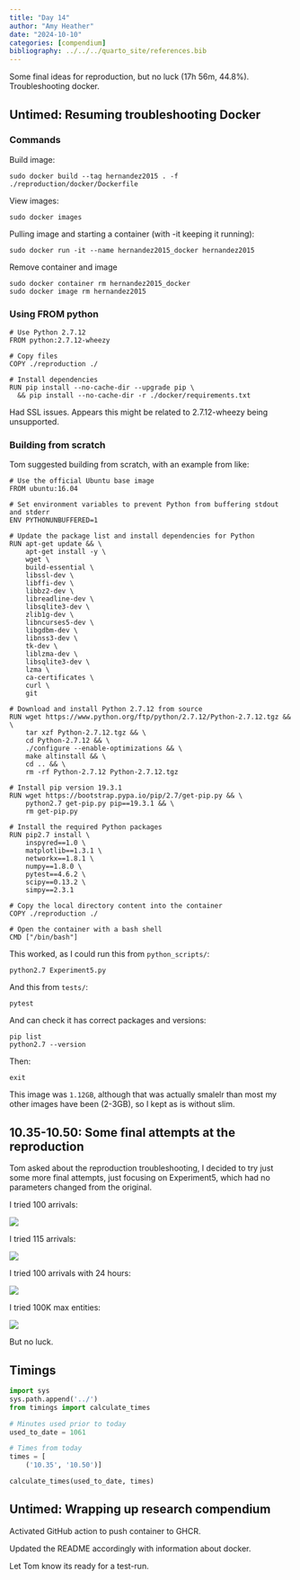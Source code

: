 ```yaml
---
title: "Day 14"
author: "Amy Heather"
date: "2024-10-10"
categories: [compendium]
bibliography: ../../../quarto_site/references.bib
---
```


::: {.callout-note}

Some final ideas for reproduction, but no luck (17h 56m, 44.8%). Troubleshooting docker.

:::

## Untimed: Resuming troubleshooting Docker

### Commands

Build image:

```
sudo docker build --tag hernandez2015 . -f ./reproduction/docker/Dockerfile
```

View images:

```
sudo docker images
```

Pulling image and starting a container (with -it keeping it running):

```
sudo docker run -it --name hernandez2015_docker hernandez2015
```

Remove container and image
```
sudo docker container rm hernandez2015_docker
sudo docker image rm hernandez2015
```

### Using FROM python

```
# Use Python 2.7.12
FROM python:2.7.12-wheezy

# Copy files
COPY ./reproduction ./

# Install dependencies
RUN pip install --no-cache-dir --upgrade pip \
  && pip install --no-cache-dir -r ./docker/requirements.txt
```

Had SSL issues. Appears this might be related to 2.7.12-wheezy being unsupported.

### Building from scratch

Tom suggested building from scratch, with an example from like:

```
# Use the official Ubuntu base image
FROM ubuntu:16.04

# Set environment variables to prevent Python from buffering stdout and stderr
ENV PYTHONUNBUFFERED=1

# Update the package list and install dependencies for Python
RUN apt-get update && \
    apt-get install -y \
    wget \
    build-essential \
    libssl-dev \
    libffi-dev \
    libbz2-dev \
    libreadline-dev \
    libsqlite3-dev \
    zlib1g-dev \
    libncurses5-dev \
    libgdbm-dev \
    libnss3-dev \
    tk-dev \
    liblzma-dev \
    libsqlite3-dev \
    lzma \
    ca-certificates \
    curl \
    git

# Download and install Python 2.7.12 from source
RUN wget https://www.python.org/ftp/python/2.7.12/Python-2.7.12.tgz && \
    tar xzf Python-2.7.12.tgz && \
    cd Python-2.7.12 && \
    ./configure --enable-optimizations && \
    make altinstall && \
    cd .. && \
    rm -rf Python-2.7.12 Python-2.7.12.tgz

# Install pip version 19.3.1
RUN wget https://bootstrap.pypa.io/pip/2.7/get-pip.py && \
    python2.7 get-pip.py pip==19.3.1 && \
    rm get-pip.py

# Install the required Python packages
RUN pip2.7 install \
    inspyred==1.0 \
    matplotlib==1.3.1 \
    networkx==1.8.1 \
    numpy==1.8.0 \
    pytest==4.6.2 \
    scipy==0.13.2 \
    simpy==2.3.1

# Copy the local directory content into the container
COPY ./reproduction ./

# Open the container with a bash shell
CMD ["/bin/bash"]
```

This worked, as I could run this from `python_scripts/`:

```
python2.7 Experiment5.py
```

And this from `tests/`:

```
pytest
```

And can check it has correct packages and versions:

```
pip list
python2.7 --version
```

Then:

```
exit
```

This image was `1.12GB`, although that was actually smalelr than most my other images have been (2-3GB), so I kept as is without slim.

## 10.35-10.50: Some final attempts at the reproduction

Tom asked about the reproduction troubleshooting, I decided to try just some more final attempts, just focusing on Experiment5, which had no parameters changed from the original.

I tried 100 arrivals:

![](Fig10_100arrivals.png)

I tried 115 arrivals:

![](Fig10_115arrivals.png)

I tried 100 arrivals with 24 hours:

![](Fig10_100arrivals_1440maxtime.png)

I tried 100K max entities:

![](Fig10_100arrivals_max100k.png)

But no luck.

## Timings

```python
import sys
sys.path.append('../')
from timings import calculate_times

# Minutes used prior to today
used_to_date = 1061

# Times from today
times = [
    ('10.35', '10.50')]

calculate_times(used_to_date, times)
```

## Untimed: Wrapping up research compendium

Activated GitHub action to push container to GHCR.

Updated the README accordingly with information about docker.

Let Tom know its ready for a test-run.